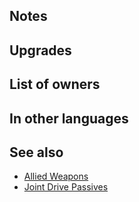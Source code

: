 {{Weapon Infobox
|tagid=SID_共闘の剣＋
|intID=3101
|image=wep_sw131
|exclusive=0
|weaponType=Sword
|cost=300
|might=14
|range=1
|effect=Grants Atk/Def+4 to allies within 2 spaces during combat. If unit is within 2 spaces of an ally, grants Atk/Def+4 to unit during combat.
|statModifiers=0,14,0,0,0
|required=Allied Sword
|refinePaths=default
|refineSP=350
|refineMedals=500
|refineStones=50
|properties=random_owner
}}
==Notes==
{{Combat boosts}}
{{AlliesCombatEffect}}
==Upgrades==
{{Weapon Upgrade List}}
==List of owners==
{{Skill Hero List}}
==In other languages==
{{OtherLanguages
|japanese=共闘の剣＋
|german=Bündnisschwert+
|spanishEU=Espada aliada +
|spanishLA=Espada aliada +
|french=Épée alliée +
|italian=Spada alleata+
|chineseTW=共鬥之劍＋
|portuguese=Espada aliada+
}}
==See also==
{{See also skills|cond=(Description LIKE '%grants%/%+%to allies within _ spaces%if unit is within _ spaces of an ally%grants%/%+%during combat%' OR Description LIKE '%if unit is within _ spaces of an ally%grants%/%+%to unit and allies%during combat%') AND WikiName NOT LIKE '%allied%'|columns=3}}
* [[Skill families#Allied|Allied Weapons]]
* [[Joint Drive Passives]]
{{Weapons Navbox}}